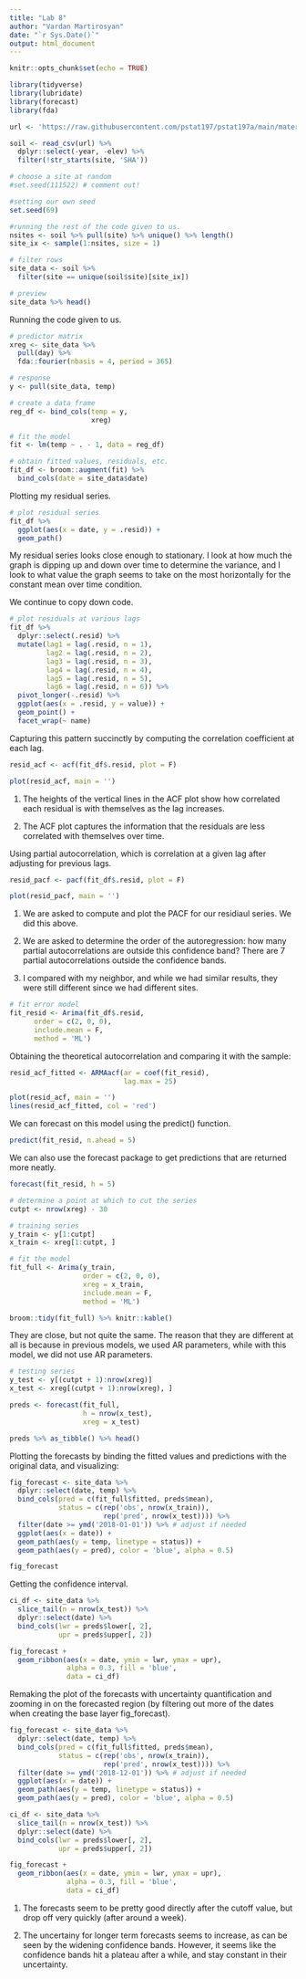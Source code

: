 ```yaml
---
title: "Lab 8"
author: "Vardan Martirosyan"
date: "`r Sys.Date()`"
output: html_document
---
```


```r
knitr::opts_chunk$set(echo = TRUE)
```

```r
library(tidyverse)
library(lubridate)
library(forecast)
library(fda)

url <- 'https://raw.githubusercontent.com/pstat197/pstat197a/main/materials/labs/lab8-forecasting/data/soiltemp-200cm.csv'

soil <- read_csv(url) %>%
  dplyr::select(-year, -elev) %>%
  filter(!str_starts(site, 'SHA'))
```

```r
# choose a site at random
#set.seed(111522) # comment out!

#setting our own seed
set.seed(69)

#running the rest of the code given to us.
nsites <- soil %>% pull(site) %>% unique() %>% length()
site_ix <- sample(1:nsites, size = 1)

# filter rows
site_data <- soil %>% 
  filter(site == unique(soil$site)[site_ix])

# preview
site_data %>% head()
```

Running the code given to us.
```r
# predictor matrix
xreg <- site_data %>%
  pull(day) %>%
  fda::fourier(nbasis = 4, period = 365)

# response
y <- pull(site_data, temp)

# create a data frame
reg_df <- bind_cols(temp = y, 
                    xreg)

# fit the model
fit <- lm(temp ~ . - 1, data = reg_df)

# obtain fitted values, residuals, etc.
fit_df <- broom::augment(fit) %>%
  bind_cols(date = site_data$date)
```

\section*{Action}
Plotting my residual series.
```r
# plot residual series
fit_df %>%
  ggplot(aes(x = date, y = .resid)) +
  geom_path()
```

My residual series looks close enough to stationary. I look at how much the graph is dipping up and down over time to determine the variance, and I look to what value the graph seems to take on the most horizontally for the constant mean over time condition.


We continue to copy down code.
```r
# plot residuals at various lags
fit_df %>%
  dplyr::select(.resid) %>%
  mutate(lag1 = lag(.resid, n = 1),
         lag2 = lag(.resid, n = 2),
         lag3 = lag(.resid, n = 3),
         lag4 = lag(.resid, n = 4),
         lag5 = lag(.resid, n = 5),
         lag6 = lag(.resid, n = 6)) %>%
  pivot_longer(-.resid) %>%
  ggplot(aes(x = .resid, y = value)) +
  geom_point() + 
  facet_wrap(~ name)
```

Capturing this pattern succinctly by computing the correlation coefficient at each lag.
```r
resid_acf <- acf(fit_df$.resid, plot = F)

plot(resid_acf, main = '')
```

\section*{Action}
1) The heights of the vertical lines in the ACF plot show how correlated each residual is with themselves as the lag increases.

2) The ACF plot captures the information that the residuals are less correlated with themselves over time.


Using partial autocorrelation, which is correlation at a given lag after adjusting for previous lags.
```r
resid_pacf <- pacf(fit_df$.resid, plot = F)

plot(resid_pacf, main = '')
```

\section*{Action}
1) We are asked to compute and plot the PACF for our residiaul series. We did this above.

2) We are asked to determine the order of the autoregression: how many partial autocorrelations are outside this confidence band? There are 7 partial autocorrelations outside the confidence bands.

3) I compared with my neighbor, and while we had similar results, they were still different since we had different sites.



\section*{Fitting an AR model}
```r
# fit error model
fit_resid <- Arima(fit_df$.resid,
      order = c(2, 0, 0),
      include.mean = F,
      method = 'ML')
```

Obtaining the theoretical autocorrelation and comparing it with the sample:
```r
resid_acf_fitted <- ARMAacf(ar = coef(fit_resid), 
                            lag.max = 25)

plot(resid_acf, main = '')
lines(resid_acf_fitted, col = 'red')
```

We can forecast on this model using the predict() function.
```r
predict(fit_resid, n.ahead = 5)
```

We can also use the forecast package to get predictions that are returned more neatly.
```r
forecast(fit_resid, h = 5)
```


\section*{Regression with AR Errors}
```r
# determine a point at which to cut the series
cutpt <- nrow(xreg) - 30

# training series
y_train <- y[1:cutpt]
x_train <- xreg[1:cutpt, ]

# fit the model
fit_full <- Arima(y_train,
                  order = c(2, 0, 0),
                  xreg = x_train,
                  include.mean = F,
                  method = 'ML')

broom::tidy(fit_full) %>% knitr::kable()
```

They are close, but not quite the same. The reason that they are different at all is because in previous models, we used AR parameters, while with this model, we did not use AR parameters.


\section*{Forecasts}
```r
# testing series
y_test <- y[(cutpt + 1):nrow(xreg)]
x_test <- xreg[(cutpt + 1):nrow(xreg), ]

preds <- forecast(fit_full, 
                  h = nrow(x_test), 
                  xreg = x_test)

preds %>% as_tibble() %>% head()
```

Plotting the forecasts by binding the fitted values and predictions with the original data, and visualizing:
```r
fig_forecast <- site_data %>%
  dplyr::select(date, temp) %>%
  bind_cols(pred = c(fit_full$fitted, preds$mean),
            status = c(rep('obs', nrow(x_train)),
                       rep('pred', nrow(x_test)))) %>%
  filter(date >= ymd('2018-01-01')) %>% # adjust if needed
  ggplot(aes(x = date)) +
  geom_path(aes(y = temp, linetype = status)) +
  geom_path(aes(y = pred), color = 'blue', alpha = 0.5)

fig_forecast
```


Getting the confidence interval.
```r
ci_df <- site_data %>% 
  slice_tail(n = nrow(x_test)) %>% 
  dplyr::select(date) %>%
  bind_cols(lwr = preds$lower[, 2],
            upr = preds$upper[, 2])

fig_forecast +
  geom_ribbon(aes(x = date, ymin = lwr, ymax = upr),
              alpha = 0.3, fill = 'blue',
              data = ci_df)
```

\section*{Action}
Remaking the plot of the forecasts with uncertainty quantification and zooming in on the forecasted region (by filtering out more of the dates when creating the base layer fig_forecast).
```r
fig_forecast <- site_data %>%
  dplyr::select(date, temp) %>%
  bind_cols(pred = c(fit_full$fitted, preds$mean),
            status = c(rep('obs', nrow(x_train)),
                       rep('pred', nrow(x_test)))) %>%
  filter(date >= ymd('2018-12-01')) %>% # adjust if needed
  ggplot(aes(x = date)) +
  geom_path(aes(y = temp, linetype = status)) +
  geom_path(aes(y = pred), color = 'blue', alpha = 0.5)

ci_df <- site_data %>% 
  slice_tail(n = nrow(x_test)) %>% 
  dplyr::select(date) %>%
  bind_cols(lwr = preds$lower[, 2],
            upr = preds$upper[, 2])

fig_forecast +
  geom_ribbon(aes(x = date, ymin = lwr, ymax = upr),
              alpha = 0.3, fill = 'blue',
              data = ci_df)
```

1) The forecasts seem to be pretty good directly after the cutoff value, but drop off very quickly (after around a week).

2) The uncertainy for longer term forecasts seems to increase, as can be seen by the widening confidence bands. However, it seems like the confidence bands hit a plateau after a while, and stay constant in their uncertainty.






